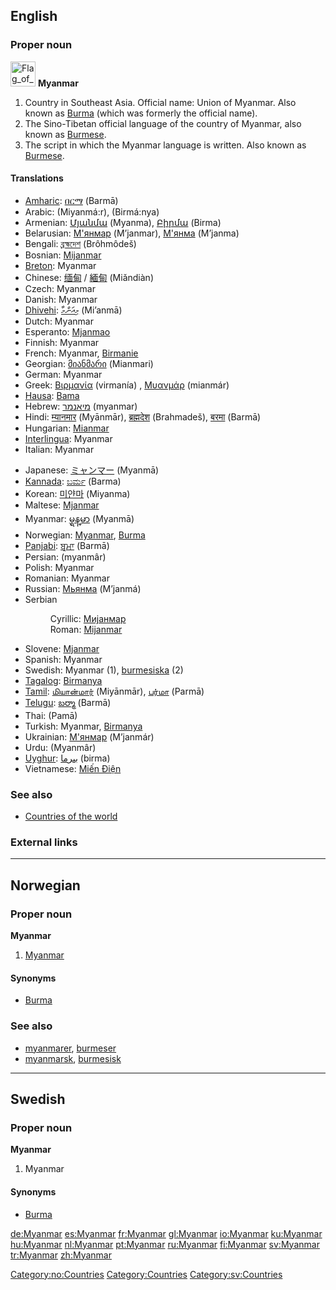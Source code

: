 ==English==

===Proper noun===
[[Image:Flag of Myanmar.svg|40px]]
'''Myanmar'''

# Country in Southeast Asia. Official name: Union of Myanmar. Also known as [[Burma]] (which was formerly the official name).
# The Sino-Tibetan official language of the country of Myanmar, also known as [[Burmese]].
# The script in which the Myanmar language is written. Also known as [[Burmese]].

====Translations====
{{top}}
*[[Amharic]]: [[በርማ]] (Barmā)
*Arabic: {{ARchar|[[ميانمار]]}} (Miyanmá:r), {{ARchar|[[برمانيا]]}} (Birmá:nya)
*Armenian: [[Մյանմա]] (Myanma), [[Բիրմա]] (Birma)
*Belarusian: [[М'янмар]] (M’janmar), [[М'янма]] (M’janma)
*Bengali: [[ব্রহ্মদেশ]] (Brôhmôdeš)
*Bosnian: [[Mijanmar]] {{m}}
*[[Breton]]: Myanmar
*Chinese: [[缅甸]] / [[緬甸]] (Miǎndiàn)
*Czech: Myanmar
*Danish: Myanmar
*[[Dhivehi]]: [[މިއަންމާ]] (Mi’anmā)
*Dutch: Myanmar
*Esperanto: [[Mjanmao]]
*Finnish: Myanmar
*French: Myanmar, [[Birmanie]]
*Georgian: [[მიანმარი]] (Mianmari)
*German: Myanmar
*Greek: [[Βιρμανία]] (virmanía) {{f}}, [[Μυανμάρ]] (mianmár) {{n}}
*[[Hausa]]: [[Bama]]
*Hebrew: [[מיאנמר]] (myanmar)
*Hindi: [[म्यानमार]] (Myānmār), [[ब्रह्मदेश]] (Brahmadeš), [[बरमा]] (Barmā)
*Hungarian: [[Mianmar]]
*[[Interlingua]]: Myanmar
*Italian: Myanmar
{{mid}}
*Japanese: [[ミャンマー]] (Myanmā)
*[[Kannada]]: [[ಬರ್ಮ]] (Barma)
*Korean: [[미얀마]] (Miyanma)
*Maltese: [[Mjanmar]]
*Myanmar: [[မ္ရန္‌မာ]] (Myanmā)
*Norwegian: [[#Norwegian|Myanmar]], [[Burma#Norwegian|Burma]]
*[[Panjabi]]: [[ਬਰ੍ਮਾ]] (Barmā)
*Persian: {{FAchar|[[میانمار]]}} (myanmâr)
*Polish: Myanmar
*Romanian: Myanmar {{n}}
*Russian: [[Мьянма]] (M’janmá) {{f}}
*Serbian
*:Cyrillic: [[Мијанмар]] {{m}}
*:Roman: [[Mijanmar#Serbian|Mijanmar]] {{m}}
*Slovene: [[Mjanmar]]
*Spanish: Myanmar
*Swedish: Myanmar (1), [[burmesiska]] (2)
*[[Tagalog]]: [[Birmanya]]
*[[Tamil]]: [[மியான்மார்]] (Miyānmār), [[பர்மா]] (Parmā)
*[[Telugu]]: [[బర్మా]] (Barmā)
*Thai: {{THchar|[[พม่า]]}} (Pamā)
*Turkish: Myanmar, [[Birmanya]]
*Ukrainian: [[М'янмар]] (M’janmár) {{m}}
*Urdu: {{URchar|[[میانمار]]}} (Myanmâr)
*[[Uyghur]]: [[ﺑﯩﺮﻣﺎ]] (birma)
*Vietnamese: [[Miến Điện]]
{{bottom}}

===See also===
*[[Countries of the world]]

===External links===
{{ethnologue|code=mya}}

----

==Norwegian==

===Proper noun===
'''Myanmar'''

# [[#English|Myanmar]] {{italbrac|official, but rarely used}}

====Synonyms====
*[[Burma#Norwegian|Burma]]

===See also===
*[[myanmarer]], [[burmeser]]
*[[myanmarsk]], [[burmesisk]]

[[Category:no:Countries]]

----

==Swedish==

===Proper noun===
'''Myanmar'''

# Myanmar

====Synonyms====
*[[Burma]]

[[Category:Countries]]
[[Category:sv:Countries]]

[[de:Myanmar]]
[[es:Myanmar]]
[[fr:Myanmar]]
[[gl:Myanmar]]
[[io:Myanmar]]
[[ku:Myanmar]]
[[hu:Myanmar]]
[[nl:Myanmar]]
[[pt:Myanmar]]
[[ru:Myanmar]]
[[fi:Myanmar]]
[[sv:Myanmar]]
[[tr:Myanmar]]
[[zh:Myanmar]]